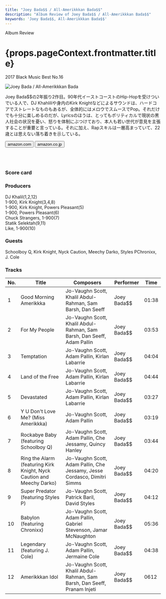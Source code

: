 ```yaml
---
title: "Joey Bada$$ / All-Amerikkkan Bada$$"
description: "Album Review of Joey Bada$$ / All-Amerikkkan Bada$$"
keywords: 'Joey Bada$$, All-Amerikkkan Bada$$'
---
```




<p className="largeP">Album Review</p>
<h1 className="h1--no--margin">{props.pageContext.frontmatter.title}</h1>
<p className="largeP"><Link to="/best50/2017/">2017 Black Music Best No.16</Link></p>

<Row  className="image-card-group">
	<Column colMd={"3"} colLg={"4"} noGutterMdLeft="">
       <ImageCard>

![Joey Bada$$ / All-Amerikkkan Bada$$](../../images/cd/joeybadass2L.jpg) 

</ImageCard>
	</Column>
	<Column colMd={"4"} colLg={"8"} noGutterMdLeft="">
	<p>
	Joey Bada$$の2年振り2作目。90年代イーストコーストのHip-Hopを受けついでいる人で、DJ Khahliliや身内のKirk Knightなどによるサウンドは、ハードコアでストレートなものもあるが、全体的にはメロウでスムースでPop。それだけでも十分に楽しめるのだが、Lyricsのほうは、とってもポリティカルで現状の黒人社会の状況を憂い、怒りを体制にぶつけており、本人も若い世代が意見を主張することが重要と言っている。それに加え、Rapスキルは一層高まっていて、22歳とは思えない落ち着きを示している。
	</p>
	<div>
	  <Button className="button-right-mergin"  href="https://amzn.to/2CZLxBW" kind="primary" size="small" renderIcon={ArrowUpRight24}>
      amazon.com
    </Button>
    <Button className="button-right-mergin"  href="https://amzn.to/30g5bSK" kind="secondary" size="small" renderIcon={ArrowUpRight24}>
      amazon.co.jp
    </Button>
	</div>
	<a href="https://geo.music.apple.com/jp/album/all-amerikkkan-bada%24%24/1503615343?mt=1&app=music&ls=1&at=11lcug" style="display:inline-block;overflow:hidden;background:url(https://linkmaker.itunes.apple.com/ja-jp/lockup.svg?releaseDate=2017-04-07&kind=album&bubble=apple_music&style=mono-black) no-repeat;width:180px;height:45px;"></a>
	<a href="https://geo.music.apple.com/jp/album/all-amerikkkan-bada%24%24/1503615343?app=itunes&at=11lcug" style="display:inline-block;overflow:hidden;background:url(https://linkmaker.itunes.apple.com/ja-jp/badge-lrg.svg?releaseDate=2017-04-07T00:00:00Z&kind=album&bubble=itunes_music) no-repeat;width:140px;height:45px;"></a>
	</Column>
</Row>
<Row >
	<Column colMd={"4"} colLg={"4"} noGutterMdLeft="">
<div>
    <h3>Score card</h3>
	<SliderJS1 value="2" />
    <SliderJS2 value="1" />
	<SliderJS3 value="1" />
    <SliderJS4 value="9" />
</div>
</Column>
<Column colMd={"8"} colLg={"8"} noGutterMdLeft="">
<div>
<h3>Producers</h3>
<p>
DJ Khalil(1,2,12)
<br/>1-900, Kirk Knight(3,4,8)
<br/>1-900, Kirk Knight, Powers Pleasant(5)
<br/>1-900, Powers Pleasant(6)
<br/>Chuck Strangers, 1-900(7)
<br/>Statik Selektah(9,11)
<br/>Like, 1-900(10)
</p>
<h3>Guests</h3>
<p>
	Schoolboy Q, Kirk Knight, Nyck Caution, Meechy Darko, Styles PChronixx, J. Cole
</p>
</div>
</Column>
</Row>

<h3>Tracks</h3>

| No. |	 Title                                                                |	 Composers                                                                |	 Performer  | Time	|
| --- |	--------------------------------------------------------------------- | ------------------------------------------------------------------------- | ----------- | ----- |
| 1	  |	Good Morning Amerikkka                                                |	Jo-Vaughn Scott, Khalil Abdul-Rahman, Sam Barsh, Dan Seeff                | Joey Bada$$	| 01:38	|
| 2	  |	For My People                                                         |	Jo-Vaughn Scott, Khalil Abdul-Rahman, Sam Barsh, Dan Seeff, Adam Pallin   | Joey Bada$$	| 03:53	|
| 3	  |	Temptation                                                            |	Jo-Vaughn Scott, Adam Pallin, Kirlan Labarrie                             | Joey Bada$$	| 04:04	|
| 4	  |	Land of the Free                                                      |	Jo-Vaughn Scott, Adam Pallin, Kirlan Labarrie                             | Joey Bada$$	| 04:44	|
| 5	  |	Devastated                                                            |	Jo-Vaughn Scott, Adam Pallin, Kirlan Labarrie                             | Joey Bada$$	| 03:27	|
| 6	  |	Y U Don't Love Me? (Miss Amerikkka)                                   |	Jo-Vaughn Scott, Adam Pallin                                              | Joey Bada$$	| 03:19	|
| 7	  |	Rockabye Baby (featuring Schoolboy Q)                                 |	Jo-Vaughn Scott, Adam Pallin, Che Jessamy, Quincy Hanley                  | Joey Bada$$	| 03:44	|
| 8	  |	Ring the Alarm (featuring Kirk Knight, Nyck Caution and Meechy Darko) |	Jo-Vaughn Scott, Adam Pallin, Che Jessamy, Jesse Cordasco, Dimitri Simms  | Joey Bada$$	| 04:20	|
| 9	  |	Super Predator (featuring Styles P)                                   |	Jo-Vaughn Scott, Patrick Baril, David Styles                              | Joey Bada$$	| 04:12	|
| 10  |	Babylon (featuring Chronixx)                                          |	Jo-Vaughn Scott, Adam Pallin, Gabriel Stevenson, Jamar McNaughton         | Joey Bada$$	| 05:36	|
| 11  |	Legendary (featuring J. Cole)                                         |	Jo-Vaughn Scott, Adam Pallin, Jermaine Cole                               | Joey Bada$$	| 04:38	|
| 12  |	Amerikkkan Idol                                                       |	Jo-Vaughn Scott, Khalil Abdul-Rahman, Sam Barsh, Dan Seeff, Pranam Injeti | Joey Bada$$	| 0612 	|
